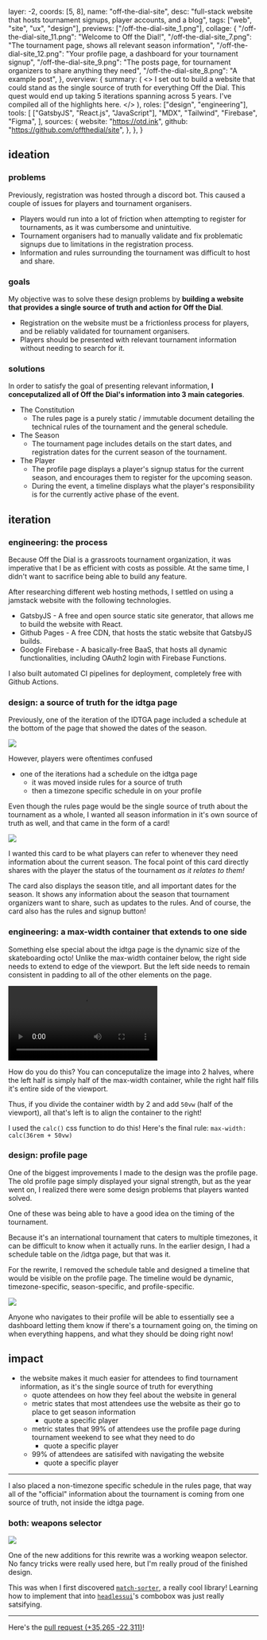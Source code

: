   layer: -2,
  coords: [5, 8],
  name: "off-the-dial-site",
  desc: "full-stack website that hosts tournament signups, player accounts, and a blog",
  tags: ["web", "site", "ux", "design"],
  previews: ["/off-the-dial-site_1.png"],
  collage: {
    "/off-the-dial-site_11.png": "Welcome to Off the Dial!",
    "/off-the-dial-site_7.png":
      "The tournament page, shows all relevant season information",
    "/off-the-dial-site_12.png":
      "Your profile page, a dashboard for your tournament signup",
    "/off-the-dial-site_9.png":
      "The posts page, for tournament organizers to share anything they need",
    "/off-the-dial-site_8.png": "A example post",
  },
  overview: {
    summary: (
      <>
        I set out to build a website that could stand as the single source of
        truth for everything Off the Dial. This quest would end up taking 5
        iterations spanning across 5 years. I've compiled all of the highlights
        here.
      </>
    ),
    roles: ["design", "engineering"],
    tools: [
      ["GatsbyJS", "React.js", "JavaScript"],
      "MDX",
      "Tailwind",
      "Firebase",
      "Figma",
    ],
    sources: {
      website: "https://otd.ink",
      github: "https://github.com/offthedial/site",
    },
  },
}

## ideation

### problems

Previously, registration was hosted through a discord bot. This caused a couple of issues for players and tournament organisers.

- Players would run into a lot of friction when attempting to register for tournaments, as it was cumbersome and unintuitive.
- Tournament organisers had to manually validate and fix problematic signups due to limitations in the registration process.
- Information and rules surrounding the tournament was difficult to host and share.

### goals

My objective was to solve these design problems by **building a website that provides a single source of truth and action for Off the Dial**.

- Registration on the website must be a frictionless process for players, and be reliably validated for tournament organisers.
- Players should be presented with relevant tournament information without needing to search for it.

### solutions

In order to satisfy the goal of presenting relevant information, **I conceputalized all of Off the Dial's information into 3 main categories**.

- The Constitution
  - The rules page is a purely static / immutable document detailing the technical rules of the tournament and the general schedule.
- The Season
  - The tournament page includes details on the start dates, and registration dates for the current season of the tournament.
- The Player
  - The profile page displays a player's signup status for the current season, and encourages them to register for the upcoming season.
  - During the event, a timeline displays what the player's responsibility is for the currently active phase of the event.

## iteration

### engineering: the process

Because Off the Dial is a grassroots tournament organization, it was imperative that I be as efficient with costs as possible. At the same time, I didn't want to sacrifice being able to build any feature.

After researching different web hosting methods, I settled on using a jamstack website with the following technologies.

- GatsbyJS - A free and open source static site generator, that allows me to build the website with React.
- Github Pages - A free CDN, that hosts the static website that GatsbyJS builds.
- Google Firebase - A basically-free BaaS, that hosts all dynamic functionalities, including OAuth2 login with Firebase Functions.

I also built automated CI pipelines for deployment, completely free with Github Actions.

### design: a source of truth for the idtga page

Previously, one of the iteration of the IDTGA page included a schedule at the bottom of the page that showed the dates of the season.

![](/off-the-dial-site_13.png)

However, players were oftentimes confused

- one of the iterations had a schedule on the idtga page
  - it was moved inside rules for a source of truth
  - then a timezone specific schedule in on your profile

Even though the rules page would be the single source of truth about the tournament as a whole, I wanted all season information in it's own source of truth as well, and that came in the form of a card!

![](/off-the-dial-site_6.png)

I wanted this card to be what players can refer to whenever they need information about the current season.
The focal point of this card directly shares with the player the status of the tournament _as it relates to them!_

The card also displays the season title, and all important dates for the season. It shows any information about the season that tournament organizers want to share, such as updates to the rules. And of course, the card also has the rules and signup button!

### engineering: a max-width container that extends to one side

Something else special about the idtga page is the dynamic size of the skateboarding octo!
Unlike the max-width container below, the right side needs to extend to edge of the viewport. But the left side needs to remain consistent in padding to all of the other elements on the page.

![](/off-the-dial-site_3.webm "controls")

How do you do this? You can conceputalize the image into 2 halves, where the left half is simply half of the max-width container, while the right half fills it's entire side of the viewport.

Thus, if you divide the container width by 2 and add `50vw` (half of the viewport), all that's left is to align the container to the right!

I used the `calc()` css function to do this! Here's the final rule: `max-width: calc(36rem + 50vw)`

### design: profile page

One of the biggest improvements I made to the design was the profile page. The old profile page simply displayed your signal strength, but as the year went on, I realized there were some design problems that players wanted solved.

One of these was being able to have a good idea on the timing of the tournament.

Because it's an international tournament that caters to multiple timezones, it can be difficult to know when it actually runs. In the earlier design, I had a schedule table on the /idtga page, but that was it.

For the rewrite, I removed the schedule table and designed a timeline that would be visible on the profile page. The timeline would be dynamic, timezone-specific, season-specific, and profile-specific.

![](/off-the-dial-site_5.png)

Anyone who navigates to their profile will be able to essentially see a dashboard letting them know if there's a tournament going on, the timing on when everything happens, and what they should be doing right now!

## impact

- the website makes it much easier for attendees to find tournament information, as it's the single source of truth for everything
  - quote attendees on how they feel about the website in general
  - metric states that most attendees use the website as their go to place to get season information
    - quote a specific player
  - metric states that 99% of attendees use the profile page during tournament weekend to see what they need to do
    - quote a specific player
  - 99% of attendees are satisifed with navigating the website
    - quote a specific player

---

I also placed a non-timezone specific schedule in the rules page, that way all of the "official" information about the tournament is coming from one source of truth, not inside the idtga page.

### both: weapons selector

![](/off-the-dial-site_4.png)

One of the new additions for this rewrite was a working weapon selector. No fancy tricks were really used here, but I'm really proud of the finished design.

This was when I first discovered [`match-sorter`](https://github.com/kentcdodds/match-sorter), a really cool library! Learning how to implement that into [`headlessui`](https://headlessui.com)'s combobox was just really satsifying.

---

Here's the [pull request <span class="text-slate-600">(<span class="text-green-500">+35,265</span> <span class="text-red-500">-22,311</span>)</span>](https://github.com/offthedial/site/pull/123)!
